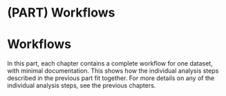 # (PART) Workflows {-}

# Workflows

In this part, each chapter contains a complete workflow for one dataset, with minimal documentation. This shows how the individual analysis steps described in the previous part fit together. For more details on any of the individual analysis steps, see the previous chapters.


